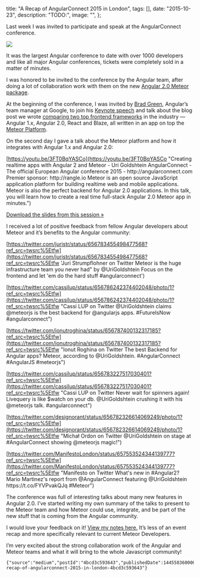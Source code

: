 

  title: "A Recap of AngularConnect 2015 in London",
  tags: [],
  date: "2015-10-23",
  description: "TODO:",
  image: "",
};
      
  

Last week I was invited to participate and speak at the AngularConnect conference.

![](https://github.com/the-guild-org/oneblog/blob/master/img/704/1*fW_4Miryv7D-RRykz3OUjw.jpeg?raw=true)

It was the largest Angular conference to date with over 1000 developers and like all major Angular conferences, tickets were completely sold in a matter of minutes.

I was honored to be invited to the conference by the Angular team, after doing a lot of collaboration work with them on the new [Angular 2.0 Meteor package](http://angular-meteor.com/angular2).


At the beginning of the conference, I was invited by [Brad Green](https://twitter.com/bradlygreen), Angular’s team manager at Google, to join his [Keynote speech](https://youtu.be/UxjgUjVpe24?t=9m56s) and talk about the blog post we wrote [comparing two top frontend frameworks](http://info.meteor.com/blog/comparing-performance-of-blaze-react-angular-meteor-and-angular-2-with-meteor]) in the industry — Angular 1.x, Angular 2.0, React and Blaze, all written in an app on top the [Meteor Platform](https://www.meteor.com/why-meteor/features).


On the second day I gave a talk about the Meteor platform and how it integrates with Angular 1.x and Angular 2.0:

[https://youtu.be/3FT0BqYASCo](https://youtu.be/3FT0BqYASCo "Creating realtime apps with Angular 2 and Meteor - Uri Goldshtein AngularConnect - The official European Angular conference 2015 - http\://angularconnect.com Premier sponsor: http\://rangle.io Meteor is an open source JavaScript application platform for building realtime web and mobile applications. Meteor is also the perfect backend for Angular 2.0 applications. In this talk, you will learn how to create a real time full-stack Angular 2.0 Meteor app in minutes.")

[Download the slides from this session »](https://www.icloud.com/keynote/000XFHp2pQR8_LJ9BFb1RUlMQ#AngularConnect)


I received a lot of positive feedback from fellow Angular developers about Meteor and it’s benefits to the Angular community:

[https://twitter.com/juristr/status/656783455498477568?ref_src=twsrc%5Etfw](https://twitter.com/juristr/status/656783455498477568?ref_src=twsrc%5Etfw 'Juri Strumpflohner on Twitter Meteor is the huge infrastructure team you never had" by @UriGoldshtein Focus on the frontend and let 'em do the hard stuff #angularconnect')

[https://twitter.com/cassilup/status/656786242374402048/photo/1?ref_src=twsrc%5Etfw](https://twitter.com/cassilup/status/656786242374402048/photo/1?ref_src=twsrc%5Etfw "Cassi LUP on Twitter @UriGoldshtein claims @meteorjs is the best backend for @angularjs apps. #FutureIsNow #angularconnect")

[https://twitter.com/ionutroghina/status/656787400132317185?ref_src=twsrc%5Etfw](https://twitter.com/ionutroghina/status/656787400132317185?ref_src=twsrc%5Etfw "Ionut Roghina on Twitter The best Backend for Angular apps? Meteor, according to @UriGoldshtein. #AngularConnect #AngularJS #meteorjs")

[https://twitter.com/cassilup/status/656783227517030401?ref_src=twsrc%5Etfw](https://twitter.com/cassilup/status/656783227517030401?ref_src=twsrc%5Etfw "Cassi LUP on Twitter Never wait for spinners again! Livequery is like $watch on your db. @UriGoldshtein crushing it with his @meteorjs talk. #angularconnect")

[https://twitter.com/designorant/status/656782326614069249/photo/1?ref_src=twsrc%5Etfw](https://twitter.com/designorant/status/656782326614069249/photo/1?ref_src=twsrc%5Etfw "Michał Ordon on Twitter @UriGoldshtein on stage at #AngularConnect showing @meteorjs magic!")

[https://twitter.com/ManifestoLondon/status/657553524344139777?ref_src=twsrc%5Etfw](https://twitter.com/ManifestoLondon/status/657553524344139777?ref_src=twsrc%5Etfw "Manifesto on Twitter What's new in #Angular2? Mario Martinez's report from @AngularConnect featuring @UriGoldshtein https\://t.co/FYVPvakQJq #Meteor")

The conference was full of interesting talks about many new features in Angular 2.0. I’ve started writing my own summary of the talks to present to the Meteor team and how Meteor could use, integrate, and be part of the new stuff that is coming from the Angular community.

I would love your feedback on it! [View my notes here.](https://meteor.quip.com/5nkIAfdndFbM) It’s less of an event recap and more specifically relevant to current Meteor Developers.


I’m very excited about the strong collaboration work of the Angular and Meteor teams and what it will bring to the whole Javascript community!


```backmatter
{"source":"medium","postId":"4bcd3c593643","publishedDate":1445583600000,"url":"https://blog.meteor.com/a-recap-of-angularconnect-2015-in-london-4bcd3c593643"}
```

